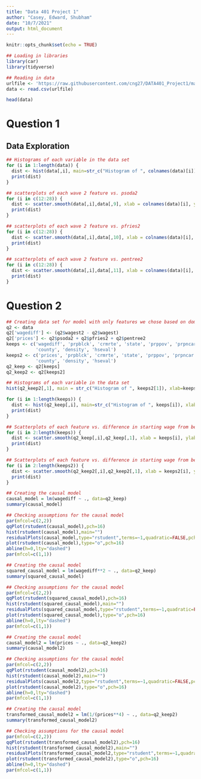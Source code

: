 ---
title: "Data 401 Project 1"
author: "Casey, Edward, Shubham"
date: "10/7/2021"
output: html_document
---

```{r setup, include=FALSE}
knitr::opts_chunk$set(echo = TRUE)
```

```{r}
## Loading in libraries
library(car)
library(tidyverse)
```

```{r}
## Reading in data
urlfile <- 'https://raw.githubusercontent.com/cng27/DATA401_Project1/main/fastfood.csv'
data <- read.csv(urlfile)

head(data)
```

# Question 1

## Data Exploration



```{r}
## Histograms of each variable in the data set
for (i in 1:length(data)) {
  dist <- hist(data[,i], main=str_c("Histogram of ", colnames(data)[i]), xlab=colnames(data)[i])
  print(dist)
}
```

```{r}
## scatterplots of each wave 2 feature vs. psoda2
for (i in c(12:28)) {
  dist <- scatter.smooth(data[,i],data[,9], xlab = colnames(data)[i], ylab = colnames(data)[9])
  print(dist)
}
```

```{r}
## scatterplots of each wave 2 feature vs. pfries2
for (i in c(12:28)) {
  dist <- scatter.smooth(data[,i],data[,10], xlab = colnames(data)[i], ylab = colnames(data)[10])
  print(dist)
}
```

```{r}
## scatterplots of each wave 2 feature vs. pentree2
for (i in c(12:28)) {
  dist <- scatter.smooth(data[,i],data[,11], xlab = colnames(data)[i], ylab = colnames(data)[11])
  print(dist)
}
```

# Question 2

```{r}
## Creating data set for model with only features we chose based on domain knowledge to be correlated with proprortion black in a specific zip code
q2 <- data
q2['wagediff'] <- (q2$wagest2 - q2$wagest)
q2['prices'] <- q2$psoda2 + q2$pfries2 + q2$pentree2
keeps <- c('wagediff', 'prpblck', 'crmrte', 'state', 'prppov', 'prpncar', 'income',
           'county', 'density', 'hseval')
keeps2 <- c('prices', 'prpblck', 'crmrte', 'state', 'prppov', 'prpncar', 'income',
           'county', 'density', 'hseval')
q2_keep <- q2[keeps]
q2_keep2 <- q2[keeps2]

```


```{r}
## Histograms of each variable in the data set
hist(q2_keep2[,1], main = str_c("Histogram of ", keeps2[1]), xlab=keeps2[1])

for (i in 1:length(keeps)) {
  dist <- hist(q2_keep[,i], main=str_c("Histogram of ", keeps[i]), xlab=keeps[i])
  print(dist)
}
```

```{r}
## Scatterplots of each feature vs. difference in starting wage from before and after the increase in minimum wage
for (i in 2:length(keeps)) {
  dist <- scatter.smooth(q2_keep[,i],q2_keep[,1], xlab = keeps[i], ylab = keeps[1])
  print(dist)
}
```

```{r}
## Scatterplots of each feature vs. difference in starting wage from before and after the increase in minimum wage
for (i in 2:length(keeps2)) {
  dist <- scatter.smooth(q2_keep2[,i],q2_keep2[,1], xlab = keeps2[i], ylab = keeps2[1])
  print(dist)
}
```


```{r}
## Creating the causal model
causal_model = lm(wagediff ~ ., data=q2_keep)
summary(causal_model)
```


```{r}
## Checking assumptions for the causal model
par(mfcol=c(2,2))
qqPlot(rstudent(causal_model),pch=16)
hist(rstudent(causal_model),main="")
residualPlots(causal_model,type="rstudent",terms=~1,quadratic=FALSE,pch=16)
plot(rstudent(causal_model),type="o",pch=16)
abline(h=0,lty="dashed")
par(mfcol=c(1,1))
```


```{r}
## Creating the causal model
squared_causal_model = lm(wagediff**2 ~ ., data=q2_keep)
summary(squared_causal_model)
```

```{r}
## Checking assumptions for the causal model
par(mfcol=c(2,2))
qqPlot(rstudent(squared_causal_model),pch=16)
hist(rstudent(squared_causal_model),main="")
residualPlots(squared_causal_model,type="rstudent",terms=~1,quadratic=FALSE,pch=16)
plot(rstudent(squared_causal_model),type="o",pch=16)
abline(h=0,lty="dashed")
par(mfcol=c(1,1))
```

```{r}
## Creating the causal model
causal_model2 = lm(prices ~ ., data=q2_keep2)
summary(causal_model2)
```

```{r}
## Checking assumptions for the causal model
par(mfcol=c(2,2))
qqPlot(rstudent(causal_model2),pch=16)
hist(rstudent(causal_model2),main="")
residualPlots(causal_model2,type="rstudent",terms=~1,quadratic=FALSE,pch=16)
plot(rstudent(causal_model2),type="o",pch=16)
abline(h=0,lty="dashed")
par(mfcol=c(1,1))
```


```{r}
## Creating the causal model
transformed_causal_model2 = lm(1/(prices**4) ~ ., data=q2_keep2)
summary(transformed_causal_model2)
```

```{r}
## Checking assumptions for the causal model
par(mfcol=c(2,2))
qqPlot(rstudent(transformed_causal_model2),pch=16)
hist(rstudent(transformed_causal_model2),main="")
residualPlots(transformed_causal_model2,type="rstudent",terms=~1,quadratic=FALSE,pch=16)
plot(rstudent(transformed_causal_model2),type="o",pch=16)
abline(h=0,lty="dashed")
par(mfcol=c(1,1))
```









